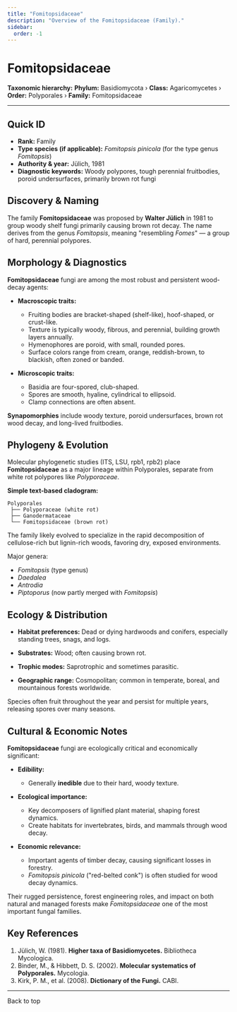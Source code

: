 ```yaml
---
title: "Fomitopsidaceae"
description: "Overview of the Fomitopsidaceae (Family)."
sidebar:
  order: -1
---
```



# Fomitopsidaceae <Badge variant="note" text="Family" />

**Taxonomic hierarchy:** **Phylum:** Basidiomycota › **Class:** Agaricomycetes › **Order:** Polyporales › **Family:** Fomitopsidaceae

---

## Quick ID
* **Rank:** Family  
* **Type species (if applicable):** _Fomitopsis pinicola_ (for the type genus _Fomitopsis_)  
* **Authority & year:** Jülich, 1981  
* **Diagnostic keywords:** Woody polypores, tough perennial fruitbodies, poroid undersurfaces, primarily brown rot fungi  

## Discovery & Naming
The family **Fomitopsidaceae** was proposed by **Walter Jülich** in 1981 to group woody shelf fungi primarily causing brown rot decay. The name derives from the genus _Fomitopsis_, meaning "resembling _Fomes_" — a group of hard, perennial polypores.

## Morphology & Diagnostics
**Fomitopsidaceae** fungi are among the most robust and persistent wood-decay agents:

- **Macroscopic traits:**
  - Fruiting bodies are bracket-shaped (shelf-like), hoof-shaped, or crust-like.
  - Texture is typically woody, fibrous, and perennial, building growth layers annually.
  - Hymenophores are poroid, with small, rounded pores.
  - Surface colors range from cream, orange, reddish-brown, to blackish, often zoned or banded.

- **Microscopic traits:**
  - Basidia are four-spored, club-shaped.
  - Spores are smooth, hyaline, cylindrical to ellipsoid.
  - Clamp connections are often absent.

**Synapomorphies** include woody texture, poroid undersurfaces, brown rot wood decay, and long-lived fruitbodies.

## Phylogeny & Evolution
Molecular phylogenetic studies (ITS, LSU, rpb1, rpb2) place **Fomitopsidaceae** as a major lineage within Polyporales, separate from white rot polypores like _Polyporaceae_.

**Simple text-based cladogram:**
```
Polyporales
 ├── Polyporaceae (white rot)
 ├── Ganodermataceae
 └── Fomitopsidaceae (brown rot)
```
The family likely evolved to specialize in the rapid decomposition of cellulose-rich but lignin-rich woods, favoring dry, exposed environments.

Major genera:

- _Fomitopsis_ (type genus)
- _Daedalea_
- _Antrodia_
- _Piptoporus_ (now partly merged with _Fomitopsis_)

## Ecology & Distribution
- **Habitat preferences:** Dead or dying hardwoods and conifers, especially standing trees, snags, and logs.
- **Substrates:** Wood; often causing brown rot.
- **Trophic modes:** Saprotrophic and sometimes parasitic.

- **Geographic range:** Cosmopolitan; common in temperate, boreal, and mountainous forests worldwide.

Species often fruit throughout the year and persist for multiple years, releasing spores over many seasons.

## Cultural & Economic Notes
**Fomitopsidaceae** fungi are ecologically critical and economically significant:

- **Edibility:**
  - Generally **inedible** due to their hard, woody texture.

- **Ecological importance:**
  - Key decomposers of lignified plant material, shaping forest dynamics.
  - Create habitats for invertebrates, birds, and mammals through wood decay.

- **Economic relevance:**
  - Important agents of timber decay, causing significant losses in forestry.
  - _Fomitopsis pinicola_ ("red-belted conk") is often studied for wood decay dynamics.

Their rugged persistence, forest engineering roles, and impact on both natural and managed forests make _Fomitopsidaceae_ one of the most important fungal families.

## Key References
1. Jülich, W. (1981). **Higher taxa of Basidiomycetes.** Bibliotheca Mycologica.  
2. Binder, M., & Hibbett, D. S. (2002). **Molecular systematics of Polyporales.** Mycologia.  
3. Kirk, P. M., et al. (2008). **Dictionary of the Fungi.** CABI.

---

<LinkButton href="#top" variant="minimal" icon="arrow-up">
  Back to top
</LinkButton>
